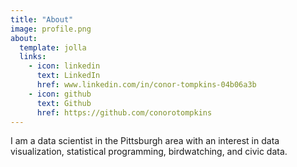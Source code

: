 ```yaml
---
title: "About"
image: profile.png
about:
  template: jolla
  links:
    - icon: linkedin
      text: LinkedIn
      href: www.linkedin.com/in/conor-tompkins-04b06a3b
    - icon: github
      text: Github
      href: https://github.com/conorotompkins
---
```


I am a data scientist in the Pittsburgh area with an interest in data visualization, statistical programming, birdwatching, and civic data.
